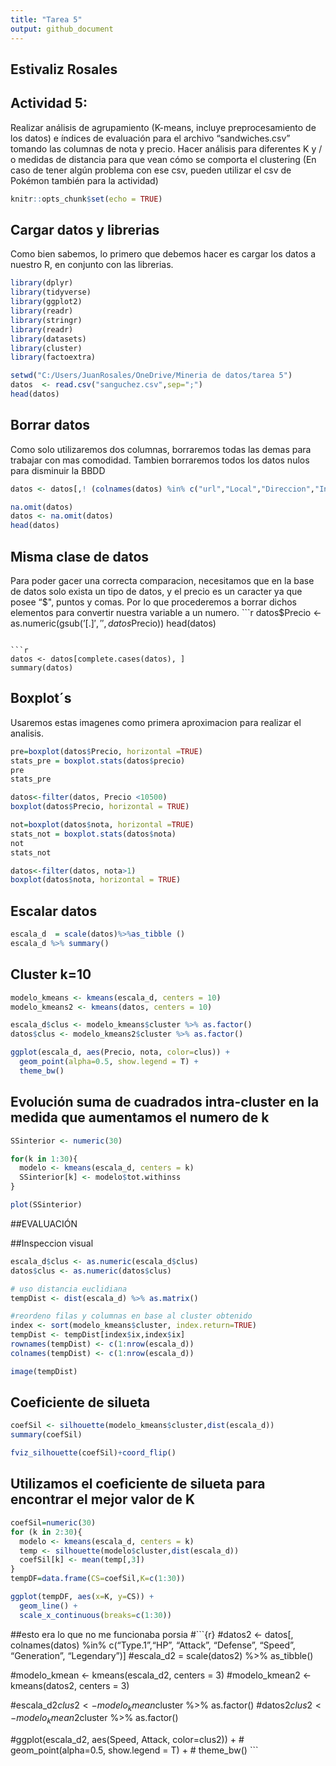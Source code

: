 ```yaml
---
title: "Tarea 5"
output: github_document
---
```

## Estivaliz Rosales

## Actividad 5:
Realizar análisis de agrupamiento (K-means, incluye preprocesamiento de los datos) e índices de evaluación para el archivo “sandwiches.csv” tomando las columnas de nota y precio. Hacer análisis para diferentes K y / o medidas de distancia para que vean cómo se comporta el clustering (En caso de tener algún problema con ese csv, pueden utilizar el csv de Pokémon también para la actividad)

```r
knitr::opts_chunk$set(echo = TRUE)
```

## Cargar datos y librerias
Como bien sabemos, lo primero que debemos hacer es cargar los datos a nuestro R, en conjunto con las librerias.
```r
library(dplyr)
library(tidyverse)
library(ggplot2)
library(readr)
library(stringr)
library(readr)
library(datasets)
library(cluster)
library(factoextra)

setwd("C:/Users/JuanRosales/OneDrive/Mineria de datos/tarea 5")
datos  <- read.csv("sanguchez.csv",sep=";")
head(datos)
```

## Borrar datos
Como solo utilizaremos dos columnas, borraremos todas las demas para trabajar con mas comodidad. Tambien borraremos todos los datos nulos para disminuir la BBDD
```r
datos <- datos[,! (colnames(datos) %in% c("url","Local","Direccion","Ingredientes","texto"))]

na.omit(datos)
datos <- na.omit(datos)
head(datos)
```

## Misma clase de datos
Para poder gacer una correcta comparacion, necesitamos que en la base de datos solo exista un tipo de datos, y el precio es un caracter ya que posee "$", puntos y comas. Por lo que procederemos a borrar dichos elementos para convertir nuestra variable a un numero.
```r
datos$Precio <- as.numeric(gsub('[$.]', '', datos$Precio))
head(datos)
```

```r
datos <- datos[complete.cases(datos), ]
summary(datos)
```

## Boxplot´s
Usaremos estas imagenes como primera aproximacion para realizar el analisis.
```r
pre=boxplot(datos$Precio, horizontal =TRUE)
stats_pre = boxplot.stats(datos$precio)
pre
stats_pre
```

```r
datos<-filter(datos, Precio <10500)
boxplot(datos$Precio, horizontal = TRUE)
```


```r
not=boxplot(datos$nota, horizontal =TRUE)
stats_not = boxplot.stats(datos$nota)
not
stats_not
```

```r
datos<-filter(datos, nota>1)
boxplot(datos$nota, horizontal = TRUE)
```


## Escalar datos
```r
escala_d  = scale(datos)%>%as_tibble ()
escala_d %>% summary()
```

## Cluster k=10
```r
modelo_kmeans <- kmeans(escala_d, centers = 10)
modelo_kmeans2 <- kmeans(datos, centers = 10)

escala_d$clus <- modelo_kmeans$cluster %>% as.factor()
datos$clus <- modelo_kmeans2$cluster %>% as.factor()

ggplot(escala_d, aes(Precio, nota, color=clus)) +
  geom_point(alpha=0.5, show.legend = T) +
  theme_bw()
```
## Evolución suma de cuadrados intra-cluster en la medida que aumentamos el numero de k
```r
SSinterior <- numeric(30)

for(k in 1:30){
  modelo <- kmeans(escala_d, centers = k)
  SSinterior[k] <- modelo$tot.withinss
}

plot(SSinterior)
```
##EVALUACIÓN

##Inspeccion visual
```r
escala_d$clus <- as.numeric(escala_d$clus)
datos$clus <- as.numeric(datos$clus)

# uso distancia euclidiana
tempDist <- dist(escala_d) %>% as.matrix()

#reordeno filas y columnas en base al cluster obtenido
index <- sort(modelo_kmeans$cluster, index.return=TRUE)
tempDist <- tempDist[index$ix,index$ix]
rownames(tempDist) <- c(1:nrow(escala_d))
colnames(tempDist) <- c(1:nrow(escala_d))

image(tempDist)
```

## Coeficiente de silueta
```r
coefSil <- silhouette(modelo_kmeans$cluster,dist(escala_d))
summary(coefSil)

fviz_silhouette(coefSil)+coord_flip()
```
## Utilizamos el coeficiente de silueta para encontrar el mejor valor de K
```r
coefSil=numeric(30)
for (k in 2:30){
  modelo <- kmeans(escala_d, centers = k)
  temp <- silhouette(modelo$cluster,dist(escala_d))
  coefSil[k] <- mean(temp[,3])
}
tempDF=data.frame(CS=coefSil,K=c(1:30))

ggplot(tempDF, aes(x=K, y=CS)) + 
  geom_line() +
  scale_x_continuous(breaks=c(1:30))
```






##esto era lo que no me funcionaba porsia
#```{r}
#datos2 <- datos[, colnames(datos) %in% c("Type.1","HP", "Attack", "Defense", "Speed", "Generation", "Legendary")]
#escala_d2 = scale(datos2) %>% as_tibble()

#modelo_kmean <- kmeans(escala_d2, centers = 3)
#modelo_kmean2 <- kmeans(datos2, centers = 3)

#escala_d2$clus2 <- modelo_kmean$cluster %>% as.factor()
#datos2$clus2 <- modelo_kmean2$cluster %>% as.factor()

#ggplot(escala_d2, aes(Speed, Attack, color=clus2)) +
# geom_point(alpha=0.5, show.legend = T) +
#  theme_bw()
```



